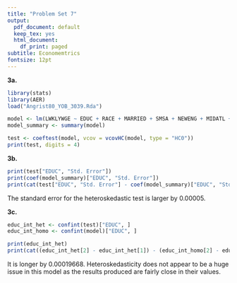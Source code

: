 ```yaml
---
title: "Problem Set 7"
output:
  pdf_document: default
  keep_tex: yes
  html_document:
    df_print: paged
subtitle: Economemtrics 
fontsize: 12pt
---
```


**3a.**

```r
library(stats)
library(AER)
load("Angrist80_YOB_3039.Rda")

model <- lm(LWKLYWGE ~ EDUC + RACE + MARRIED + SMSA + NEWENG + MIDATL + ENOCENT + WNOCENT + SOATL + ESOCENT + WSOCENT + MT + factor(YOB), data = Angrist80_YOB_3039)
model_summary <- summary(model)

test <- coeftest(model, vcov = vcovHC(model, type = "HC0"))
print(test, digits = 4)
```

**3b.**
```r
print(test["EDUC", "Std. Error"])
print(coef(model_summary)["EDUC", "Std. Error"])
print(cat(test["EDUC", "Std. Error"] - coef(model_summary)["EDUC", "Std. Error"], "\n"))
```

The standard error for the heteroskedastic test is larger by 0.00005.

**3c.**

```r
educ_int_het <- confint(test)["EDUC", ]
educ_int_homo <- confint(model)["EDUC", ]

print(educ_int_het)
print(cat((educ_int_het[2] - educ_int_het[1]) - (educ_int_homo[2] - educ_int_homo[1]), "\n"))
```


It is longer by 0.00019668. Heteroskedasticity does not appear to be a huge issue in this model as the results produced are fairly close in their values.